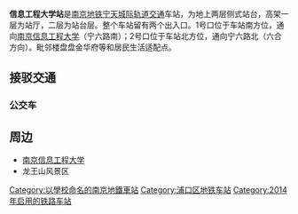{{Station Infobox
|Station Name = 信息工程大学
|Engname = NUIST
|Linecolor1 = #ECA153
|Image = 
|Caption = 
|Code = 
|Location = [[江苏省|江苏省]][[南京市|南京市]][[浦口区|浦口区]]
|Coord = {{coord|32.208572|118.733637|format=dms|type:railwaystation_region:CN}}
|Colour = 
|Type = 地上侧式车站
|connections = [[南京公交|南京公交]]
|Line = {{RailwayLineColor|#ECA153|■}}[[南京地铁S8号线|南京地铁S8号线]]
|Open = 2014年8月1日
|Platform = 1个
|Exit = 2个
|Openhours = 
|Time First = 
|Time Last = 
|Map = 
}}

'''信息工程大学站'''是[[南京地铁|南京地铁]][[宁天城际轨道交通|宁天城际轨道交通]]车站，为地上两层侧式站台，高架一层为站厅，二层为站台层。整个车站留有两个出入口。1号口位于车站南方位，通向[[南京信息工程大学|南京信息工程大学]]（宁六路南）；2号口位于车站北方位，通向宁六路北（六合方向）。毗邻楼盘盘金华府等和居民生活适配点。

==接驳交通==
===公交车===
{{南京公交线路简单列表|station=盘龙山庄北（近1出口）|641|656}}
{{南京公交线路简单列表|station=南京信息工程大学（近1、2出口）|D2|D3|D10|D61|Y25|Y26|Y28|502|503|641|642|656|667|696|697}}

==周边==
* [[南京信息工程大学|南京信息工程大学]]
* 龙王山风景区

{{宁天城际轨道交通车站}}
[[Category:以學校命名的南京地鐵車站|Category:以學校命名的南京地鐵車站]]
[[Category:浦口区地铁车站|Category:浦口区地铁车站]]
[[Category:2014年启用的铁路车站|Category:2014年启用的铁路车站]]